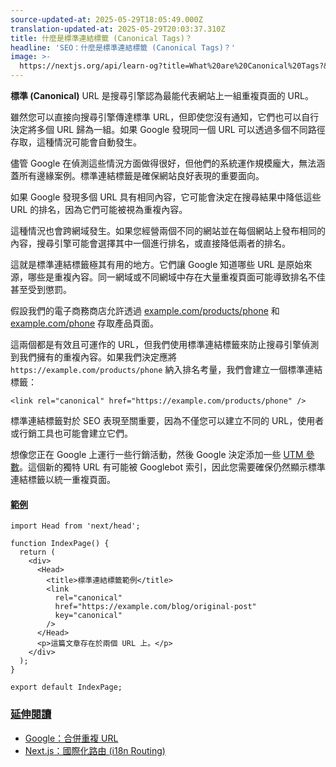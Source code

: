 ```yaml
---
source-updated-at: 2025-05-29T18:05:49.000Z
translation-updated-at: 2025-05-29T20:03:37.310Z
title: 什麼是標準連結標籤 (Canonical Tags)？
headline: 'SEO：什麼是標準連結標籤 (Canonical Tags)？'
image: >-
  https://nextjs.org/api/learn-og?title=What%20are%20Canonical%20Tags?&amp;chapter=9
---
```


**標準 (Canonical)** URL 是搜尋引擎認為最能代表網站上一組重複頁面的 URL。

雖然您可以直接向搜尋引擎傳達標準 URL，但即使您沒有通知，它們也可以自行決定將多個 URL 歸為一組。如果 Google 發現同一個 URL 可以透過多個不同路徑存取，這種情況可能會自動發生。

儘管 Google 在偵測這些情況方面做得很好，但他們的系統運作規模龐大，無法涵蓋所有邊緣案例。標準連結標籤是確保網站良好表現的重要面向。

如果 Google 發現多個 URL 具有相同內容，它可能會決定在搜尋結果中降低這些 URL 的排名，因為它們可能被視為重複內容。

這種情況也會跨網域發生。如果您經營兩個不同的網站並在每個網站上發布相同的內容，搜尋引擎可能會選擇其中一個進行排名，或直接降低兩者的排名。

這就是標準連結標籤極其有用的地方。它們讓 Google 知道哪些 URL 是原始來源，哪些是重複內容。同一網域或不同網域中存在大量重複頁面可能導致排名不佳甚至受到懲罰。

假設我們的電子商務商店允許透過 [example.com/products/phone](https://example.com/products/phone) 和 [example.com/phone](http://example.com/phone) 存取產品頁面。

這兩個都是有效且可運作的 URL，但我們使用標準連結標籤來防止搜尋引擎偵測到我們擁有的重複內容。如果我們決定應將 `https://example.com/products/phone` 納入排名考量，我們會建立一個標準連結標籤：

```
<link rel="canonical" href="https://example.com/products/phone" />
```

標準連結標籤對於 SEO 表現至關重要，因為不僅您可以建立不同的 URL，使用者或行銷工具也可能會建立它們。

想像您正在 Google 上運行一些行銷活動，然後 Google 決定添加一些 [UTM 參數](https://ga-dev-tools.appspot.com/campaign-url-builder/)。這個新的獨特 URL 有可能被 Googlebot 索引，因此您需要確保仍然顯示標準連結標籤以統一重複頁面。

#### [範例](#example)

```
import Head from 'next/head';
 
function IndexPage() {
  return (
    <div>
      <Head>
        <title>標準連結標籤範例</title>
        <link
          rel="canonical"
          href="https://example.com/blog/original-post"
          key="canonical"
        />
      </Head>
      <p>這篇文章存在於兩個 URL 上。</p>
    </div>
  );
}
 
export default IndexPage;
```

### [延伸閱讀](#further-reading)

*   [Google：合併重複 URL](https://developers.google.com/search/docs/advanced/crawling/consolidate-duplicate-urls)
*   [Next.js：國際化路由 (i18n Routing)](https://nextjs.org/docs/advanced-features/i18n-routing)